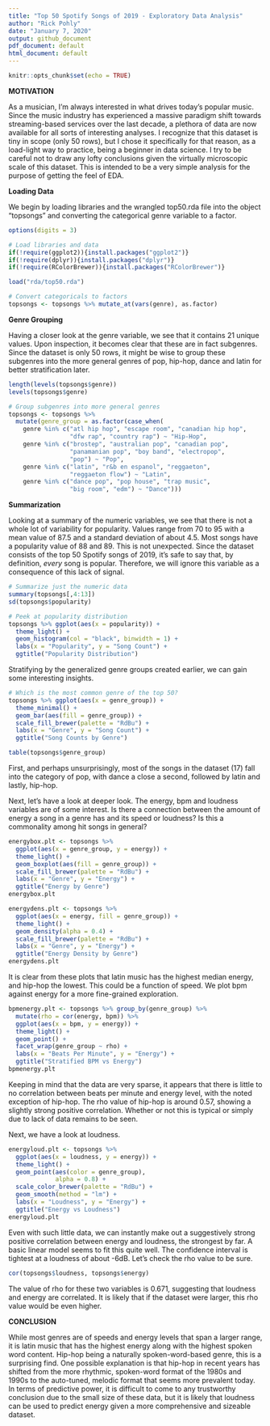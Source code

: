 ```yaml
---
title: "Top 50 Spotify Songs of 2019 - Exploratory Data Analysis"
author: "Rick Pohly"
date: "January 7, 2020"
output: github_document
pdf_document: default
html_document: default
---
```


```r
knitr::opts_chunk$set(echo = TRUE)
```

**MOTIVATION**

As a musician, I'm always interested in what drives today's popular music. Since the music industry has experienced a massive paradigm shift towards streaming-based services over the last decade, a plethora of data are now available for all sorts of interesting analyses. I recognize that this dataset is tiny in scope (only 50 rows), but I chose it specifically for that reason, as a load-light way to practice, being a beginner in data science. I try to be careful not to draw any lofty conclusions given the virtually microscopic scale of this dataset. This is intended to be a very simple analysis for the purpose of getting the feel of EDA.

**Loading Data**

We begin by loading libraries and the wrangled top50.rda file into the object "topsongs" and converting the categorical genre variable to a factor.

```r
options(digits = 3)

# Load libraries and data
if(!require(ggplot2)){install.packages("ggplot2")}
if(!require(dplyr)){install.packages("dplyr")}
if(!require(RColorBrewer)){install.packages("RColorBrewer")}

load("rda/top50.rda")

# Convert categoricals to factors
topsongs <- topsongs %>% mutate_at(vars(genre), as.factor)
```

**Genre Grouping**

Having a closer look at the genre variable, we see that it contains 21 unique values. Upon inspection, it becomes clear that these are in fact subgenres. Since the dataset is only 50 rows, it might be wise to group these subgenres into the more general genres of pop, hip-hop, dance and latin for better stratification later.

```r
length(levels(topsongs$genre))
levels(topsongs$genre)

# Group subgenres into more general genres
topsongs <- topsongs %>% 
  mutate(genre_group = as.factor(case_when(
    genre %in% c("atl hip hop", "escape room", "canadian hip hop", 
                 "dfw rap", "country rap") ~ "Hip-Hop",
    genre %in% c("brostep", "australian pop", "canadian pop",
                 "panamanian pop", "boy band", "electropop",
                 "pop") ~ "Pop",
    genre %in% c("latin", "r&b en espanol", "reggaeton", 
                 "reggaeton flow") ~ "Latin",
    genre %in% c("dance pop", "pop house", "trap music", 
                 "big room", "edm") ~ "Dance")))
```

**Summarization**

Looking at a summary of the numeric variables, we see that there is not a whole lot of variability for popularity. Values range from 70 to 95 with a mean value of 87.5 and a standard deviation of about 4.5. Most songs have a popularity value of 88 and 89. This is not unexpected. Since the dataset consists of the top 50 Spotify songs of 2019, it's safe to say that, by definition, *every* song is popular. Therefore, we will ignore this variable as a consequence of this lack of signal.

```r
# Summarize just the numeric data
summary(topsongs[,4:13])
sd(topsongs$popularity)

# Peek at popularity distribution
topsongs %>% ggplot(aes(x = popularity)) +
  theme_light() +
  geom_histogram(col = "black", binwidth = 1) +
  labs(x = "Popularity", y = "Song Count") +
  ggtitle("Popularity Distribution")
```

Stratifying by the generalized genre groups created earlier, we can gain some interesting insights.

```r
# Which is the most common genre of the top 50?
topsongs %>% ggplot(aes(x = genre_group)) +
  theme_minimal() +
  geom_bar(aes(fill = genre_group)) +
  scale_fill_brewer(palette = "RdBu") +
  labs(x = "Genre", y = "Song Count") +
  ggtitle("Song Counts by Genre")

table(topsongs$genre_group)
```

First, and perhaps unsurprisingly, most of the songs in the dataset (17) fall into the category of pop, with dance a close a second, followed by latin and lastly, hip-hop. 

Next, let's have a look at deeper look. The energy, bpm and loudness variables are of some interest. Is there a connection between the amount of energy a song in a genre has and its speed or loudness? Is this a commonality among hit songs in general? 

```r
energybox.plt <- topsongs %>% 
  ggplot(aes(x = genre_group, y = energy)) +
  theme_light() +
  geom_boxplot(aes(fill = genre_group)) + 
  scale_fill_brewer(palette = "RdBu") +
  labs(x = "Genre", y = "Energy") +
  ggtitle("Energy by Genre")
energybox.plt

energydens.plt <- topsongs %>% 
  ggplot(aes(x = energy, fill = genre_group)) +
  theme_light() +
  geom_density(alpha = 0.4) + 
  scale_fill_brewer(palette = "RdBu") +
  labs(x = "Genre", y = "Energy") +
  ggtitle("Energy Density by Genre")
energydens.plt
```

It is clear from these plots that latin music has the highest median energy, and hip-hop the lowest. This could be a function of speed. We plot bpm against energy for a more fine-grained exploration.

```r
bpmenergy.plt <- topsongs %>% group_by(genre_group) %>%
  mutate(rho = cor(energy, bpm)) %>%
  ggplot(aes(x = bpm, y = energy)) +
  theme_light() +
  geom_point() +
  facet_wrap(genre_group ~ rho) +
  labs(x = "Beats Per Minute", y = "Energy") +
  ggtitle("Stratified BPM vs Energy")
bpmenergy.plt
```

Keeping in mind that the data are very sparse, it appears that there is little to no correlation between beats per minute and energy level, with the noted exception of hip-hop. The rho value of hip-hop is around 0.57, showing a slightly strong positive correlation. Whether or not this is typical or simply due to lack of data remains to be seen.

Next, we have a look at loudness.

```r
energyloud.plt <- topsongs %>%
  ggplot(aes(x = loudness, y = energy)) +
  theme_light() +
  geom_point(aes(color = genre_group), 
             alpha = 0.8) +
  scale_color_brewer(palette = "RdBu") +
  geom_smooth(method = "lm") +
  labs(x = "Loudness", y = "Energy") +
  ggtitle("Energy vs Loudness")
energyloud.plt
```

Even with such little data, we can instantly make out a suggestively strong positive correlation between energy and loudness, the strongest by far. A basic linear model seems to fit this quite well. The confidence interval is tightest at a loudness of about -6dB. Let's check the rho value to be sure.

```r
cor(topsongs$loudness, topsongs$energy)
```

The value of rho for these two variables is 0.671, suggesting that loudness and energy are correlated. It is likely that if the dataset were larger, this rho value would be even higher. 

**CONCLUSION**

While most genres are of speeds and energy levels that span a larger range, it is latin music that has the highest energy along with the highest spoken word content. Hip-hop being a naturally spoken-word-based genre, this is a surprising find. One possible explanation is that hip-hop in recent years has shifted from the more rhythmic, spoken-word format of the 1980s and 1990s to the auto-tuned, melodic format that seems more prevalent today. In terms of predictive power, it is difficult to come to any trustworthy conclusion due to the small size of these data, but it is likely that loudness can be used to predict energy given a more comprehensive and sizeable dataset.